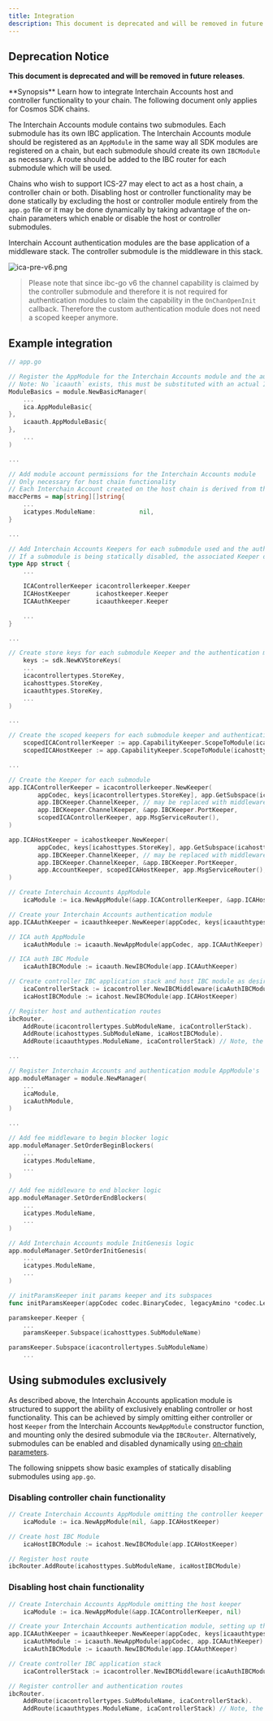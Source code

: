 ```yaml
---
title: Integration
description: This document is deprecated and will be removed in future releases.
---
```

## Deprecation Notice

**This document is deprecated and will be removed in future releases**.

<Note>
**Synopsis**
Learn how to integrate Interchain Accounts host and controller functionality to your chain. The following document only applies for Cosmos SDK chains.
</Note>

The Interchain Accounts module contains two submodules. Each submodule has its own IBC application. The Interchain Accounts module should be registered as an `AppModule` in the same way all SDK modules are registered on a chain, but each submodule should create its own `IBCModule` as necessary. A route should be added to the IBC router for each submodule which will be used.

Chains who wish to support ICS-27 may elect to act as a host chain, a controller chain or both. Disabling host or controller functionality may be done statically by excluding the host or controller module entirely from the `app.go` file or it may be done dynamically by taking advantage of the on-chain parameters which enable or disable the host or controller submodules.

Interchain Account authentication modules are the base application of a middleware stack. The controller submodule is the middleware in this stack.

![ica-pre-v6.png](../../../../images/02-apps/02-interchain-accounts/09-legacy/images/ica-pre-v6.png)

> Please note that since ibc-go v6 the channel capability is claimed by the controller submodule and therefore it is not required for authentication modules to claim the capability in the `OnChanOpenInit` callback. Therefore the custom authentication module does not need a scoped keeper anymore.

## Example integration

```go expandable
// app.go

// Register the AppModule for the Interchain Accounts module and the authentication module
// Note: No `icaauth` exists, this must be substituted with an actual Interchain Accounts authentication module
ModuleBasics = module.NewBasicManager(
    ...
    ica.AppModuleBasic{
},
    icaauth.AppModuleBasic{
},
    ...
)

... 

// Add module account permissions for the Interchain Accounts module
// Only necessary for host chain functionality
// Each Interchain Account created on the host chain is derived from the module account created
maccPerms = map[string][]string{
    ...
    icatypes.ModuleName:            nil,
}

...

// Add Interchain Accounts Keepers for each submodule used and the authentication module
// If a submodule is being statically disabled, the associated Keeper does not need to be added. 
type App struct {
    ...

    ICAControllerKeeper icacontrollerkeeper.Keeper
    ICAHostKeeper       icahostkeeper.Keeper
    ICAAuthKeeper       icaauthkeeper.Keeper

    ...
}

...

// Create store keys for each submodule Keeper and the authentication module
    keys := sdk.NewKVStoreKeys(
    ...
    icacontrollertypes.StoreKey,
    icahosttypes.StoreKey,
    icaauthtypes.StoreKey,
    ...
)

... 

// Create the scoped keepers for each submodule keeper and authentication keeper
    scopedICAControllerKeeper := app.CapabilityKeeper.ScopeToModule(icacontrollertypes.SubModuleName)
    scopedICAHostKeeper := app.CapabilityKeeper.ScopeToModule(icahosttypes.SubModuleName)

...

// Create the Keeper for each submodule
app.ICAControllerKeeper = icacontrollerkeeper.NewKeeper(
		appCodec, keys[icacontrollertypes.StoreKey], app.GetSubspace(icacontrollertypes.SubModuleName),
		app.IBCKeeper.ChannelKeeper, // may be replaced with middleware such as ics29 fee
		app.IBCKeeper.ChannelKeeper, &app.IBCKeeper.PortKeeper,
		scopedICAControllerKeeper, app.MsgServiceRouter(),
)

app.ICAHostKeeper = icahostkeeper.NewKeeper(
		appCodec, keys[icahosttypes.StoreKey], app.GetSubspace(icahosttypes.SubModuleName),
		app.IBCKeeper.ChannelKeeper, // may be replaced with middleware such as ics29 fee
		app.IBCKeeper.ChannelKeeper, &app.IBCKeeper.PortKeeper,
		app.AccountKeeper, scopedICAHostKeeper, app.MsgServiceRouter(),
)

// Create Interchain Accounts AppModule
    icaModule := ica.NewAppModule(&app.ICAControllerKeeper, &app.ICAHostKeeper)

// Create your Interchain Accounts authentication module
app.ICAAuthKeeper = icaauthkeeper.NewKeeper(appCodec, keys[icaauthtypes.StoreKey], app.ICAControllerKeeper)

// ICA auth AppModule
    icaAuthModule := icaauth.NewAppModule(appCodec, app.ICAAuthKeeper)

// ICA auth IBC Module
    icaAuthIBCModule := icaauth.NewIBCModule(app.ICAAuthKeeper)

// Create controller IBC application stack and host IBC module as desired
    icaControllerStack := icacontroller.NewIBCMiddleware(icaAuthIBCModule, app.ICAControllerKeeper)
    icaHostIBCModule := icahost.NewIBCModule(app.ICAHostKeeper)

// Register host and authentication routes
ibcRouter.
    AddRoute(icacontrollertypes.SubModuleName, icaControllerStack).
    AddRoute(icahosttypes.SubModuleName, icaHostIBCModule).
    AddRoute(icaauthtypes.ModuleName, icaControllerStack) // Note, the authentication module is routed to the top level of the middleware stack

...

// Register Interchain Accounts and authentication module AppModule's
app.moduleManager = module.NewManager(
    ...
    icaModule,
    icaAuthModule,
)

...

// Add fee middleware to begin blocker logic
app.moduleManager.SetOrderBeginBlockers(
    ...
    icatypes.ModuleName,
    ...
)

// Add fee middleware to end blocker logic
app.moduleManager.SetOrderEndBlockers(
    ...
    icatypes.ModuleName,
    ...
)

// Add Interchain Accounts module InitGenesis logic
app.moduleManager.SetOrderInitGenesis(
    ...
    icatypes.ModuleName,
    ...
)

// initParamsKeeper init params keeper and its subspaces
func initParamsKeeper(appCodec codec.BinaryCodec, legacyAmino *codec.LegacyAmino, key, tkey sdk.StoreKey)

paramskeeper.Keeper {
    ...
    paramsKeeper.Subspace(icahosttypes.SubModuleName)

paramsKeeper.Subspace(icacontrollertypes.SubModuleName)
    ...
```

## Using submodules exclusively

As described above, the Interchain Accounts application module is structured to support the ability of exclusively enabling controller or host functionality.
This can be achieved by simply omitting either controller or host `Keeper` from the Interchain Accounts `NewAppModule` constructor function, and mounting only the desired submodule via the `IBCRouter`.
Alternatively, submodules can be enabled and disabled dynamically using [on-chain parameters](/docs/ibc/v6.3.x/06-parameters).

The following snippets show basic examples of statically disabling submodules using `app.go`.

### Disabling controller chain functionality

```go
// Create Interchain Accounts AppModule omitting the controller keeper
    icaModule := ica.NewAppModule(nil, &app.ICAHostKeeper)

// Create host IBC Module
    icaHostIBCModule := icahost.NewIBCModule(app.ICAHostKeeper)

// Register host route
ibcRouter.AddRoute(icahosttypes.SubModuleName, icaHostIBCModule)
```

### Disabling host chain functionality

```go expandable
// Create Interchain Accounts AppModule omitting the host keeper
    icaModule := ica.NewAppModule(&app.ICAControllerKeeper, nil)

// Create your Interchain Accounts authentication module, setting up the Keeper, AppModule and IBCModule appropriately
app.ICAAuthKeeper = icaauthkeeper.NewKeeper(appCodec, keys[icaauthtypes.StoreKey], app.ICAControllerKeeper)
    icaAuthModule := icaauth.NewAppModule(appCodec, app.ICAAuthKeeper)
    icaAuthIBCModule := icaauth.NewIBCModule(app.ICAAuthKeeper)

// Create controller IBC application stack
    icaControllerStack := icacontroller.NewIBCMiddleware(icaAuthIBCModule, app.ICAControllerKeeper)

// Register controller and authentication routes
ibcRouter.
    AddRoute(icacontrollertypes.SubModuleName, icaControllerStack).
    AddRoute(icaauthtypes.ModuleName, icaControllerStack) // Note, the authentication module is routed to the top level of the middleware stack
```
